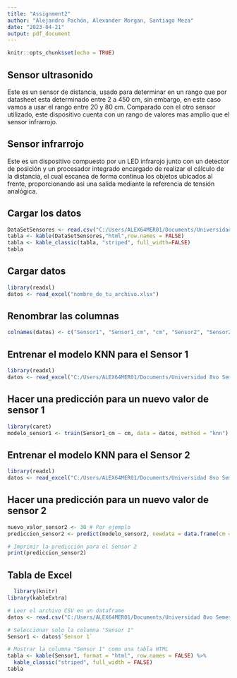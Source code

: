 ```yaml
---
title: "Assignment2"
author: "Alejandro Pachón, Alexander Morgan, Santiago Meza"
date: "2023-04-21"
output: pdf_document
---
```


```r
knitr::opts_chunk$set(echo = TRUE)
```

## Sensor ultrasonido

Este es un sensor de distancia, usado para determinar en un rango que por datasheet esta determinado entre 2 a 450 cm, sin embargo, en este caso vamos a usar el rango entre 20 y 80 cm. Comparado con el otro sensor utilizado, este dispositivo cuenta con un rango de valores mas amplio que el sensor infrarrojo.

## Sensor infrarrojo

Este es un dispositivo compuesto por un LED infrarojo junto con un detector de posición y un procesador integrado encargado de realizar el cálculo de la distancia, el cual escanea de forma continua los objetos ubicados al frente, proporcionando asi una salida mediante la referencia de tensión analógica.

## Cargar los datos

```r
DataSetSensores <- read.csv("C:/Users/ALEX64MER01/Documents/Universidad 8vo Semestre/Area Electrónica/Proyecto adquisición de datos/150.csv")
tabla <- kable(DataSetSensores,"html",row.names = FALSE) 
tabla <- kable_classic(tabla, "striped", full_width=FALSE)
tabla

```

## Cargar datos

```r
library(readxl)
datos <- read_excel("nombre_de_tu_archivo.xlsx")

```

## Renombrar las columnas

```r
colnames(datos) <- c("Sensor1", "Sensor1_cm", "cm", "Sensor2", "Sensor2_cm")
```

## Entrenar el modelo KNN para el Sensor 1

```r
library(readxl)
datos <- read_excel("C:/Users/ALEX64MER01/Documents/Universidad 8vo Semestre/Area Electrónica/Proyecto adquisición de datos/150.xlsx")
```

## Hacer una predicción para un nuevo valor de sensor 1

```r
library(caret)
modelo_sensor1 <- train(Sensor1_cm ~ cm, data = datos, method = "knn")
```

## Entrenar el modelo KNN para el Sensor 2

```r
library(readxl)
datos <- read_excel("C:/Users/ALEX64MER01/Documents/Universidad 8vo Semestre/Area Electrónica/Proyecto adquisición de datos/150.xlsx")
```

## Hacer una predicción para un nuevo valor de sensor 2

```r
nuevo_valor_sensor2 <- 30 # Por ejemplo
prediccion_sensor2 <- predict(modelo_sensor2, newdata = data.frame(cm = nuevo_valor_sensor2))

# Imprimir la predicción para el Sensor 2
print(prediccion_sensor2)
```

## Tabla de Excel

```r
  library(knitr)
library(kableExtra)

# Leer el archivo CSV en un dataframe
datos <- read.csv("C:/Users/ALEX64MER01/Documents/Universidad 8vo Semestre/Area Electrónica/Proyecto adquisición de datos/150.csv")

# Seleccionar solo la columna "Sensor 1"
Sensor1 <- datos$`Sensor 1`

# Mostrar la columna "Sensor 1" como una tabla HTML
tabla <- kable(Sensor1, format = "html", row.names = FALSE) %>%
  kable_classic("striped", full_width = FALSE)
tabla

```
